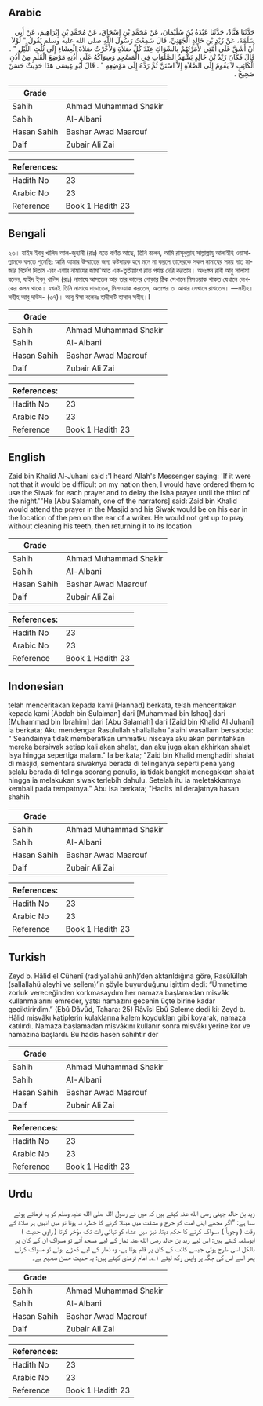 ## Arabic


<div dir="rtl" lang="ar" style={{fontSize:'larger',backgroundColor:'#f8f9fa',padding:20}}>
حَدَّثَنَا هَنَّادٌ، حَدَّثَنَا عَبْدَةُ بْنُ سُلَيْمَانَ، عَنْ مُحَمَّدِ بْنِ إِسْحَاقَ، عَنْ مُحَمَّدِ بْنِ إِبْرَاهِيمَ، عَنْ أَبِي سَلَمَةَ، عَنْ زَيْدِ بْنِ خَالِدٍ الْجُهَنِيِّ، قَالَ سَمِعْتُ رَسُولَ اللَّهِ صلى الله عليه وسلم يَقُولُ ‏"‏ لَوْلاَ أَنْ أَشُقَّ عَلَى أُمَّتِي لأَمَرْتُهُمْ بِالسِّوَاكِ عِنْدَ كُلِّ صَلاَةٍ وَلأَخَّرْتُ صَلاَةَ الْعِشَاءِ إِلَى ثُلُثِ اللَّيْلِ ‏"‏ ‏.‏ قَالَ فَكَانَ زَيْدُ بْنُ خَالِدٍ يَشْهَدُ الصَّلَوَاتِ فِي الْمَسْجِدِ وَسِوَاكُهُ عَلَى أُذُنِهِ مَوْضِعَ الْقَلَمِ مِنْ أُذُنِ الْكَاتِبِ لاَ يَقُومُ إِلَى الصَّلاَةِ إِلاَّ اسْتَنَّ ثُمَّ رَدَّهُ إِلَى مَوْضِعِهِ ‏"‏ ‏.‏ قَالَ أَبُو عِيسَى هَذَا حَدِيثٌ حَسَنٌ صَحِيحٌ ‏.‏
</div>
<div style={{backgroundColor:'#f8f9fa',padding:20, marginBottom: 10}}><table> <thead> <tr> <th>Grade</th> <th></th> </tr> </thead> <tbody> <tr><td>Sahih</td><td>Ahmad Muhammad Shakir</td></tr><tr><td>Sahih</td><td>Al-Albani</td></tr><tr><td>Hasan Sahih</td><td>Bashar Awad Maarouf</td></tr><tr><td>Daif</td><td>Zubair Ali Zai</td></tr></tbody></table><table> <thead> <tr> <th>References:</th> <th></th> </tr> </thead> <tbody><tr><td>Hadith No</td><td>23</td></tr><tr><td>Arabic No</td><td>23</td></tr><tr><td>Reference</td><td>Book 1 Hadith 23</td></tr></tbody></table></div>

## Bengali


<div dir="ltr" lang="bn" style={{fontSize:'larger',backgroundColor:'#f8f9fa',padding:20}}>
২৩। যাইদ ইবনু খালিদ আল-জুহানী (রাঃ) হতে বর্ণিত আছে, তিনি বলেন, আমি রাসূলুল্লাহ সাল্লাল্লাহু আলাইহি ওয়াসাল্লামকে বলতে শুনেছিঃ আমি আমার উম্মাতের জন্য কষ্টদায়ক হবে মনে না করলে তাদেরকে সকল নামাযের সময় দাত মাজার নির্দেশ দিতাম এবং এশার নামাযের জামা'আত এক-তৃতীয়াংশ রাত পর্যন্ত দেরি করতাম। অধঃস্তন রাবী আবু সালামা বলেন, যাইদ ইবনু খালিদ (রাঃ) নামাযে আসতেন আর তার কানের গোড়ার ঠিক সেখানে মিসওয়াক থাকত যেখানে লেখকের কলম থাকে। যখনই তিনি নামাযে দাড়াতেন, মিসওয়াক করতেন, অতঃপর তা আবার সেখানে রাখতেন। —সহীহ। সহীহ আবু দাউদ- (৩৭)। আবূ ঈসা বলেনঃ হাদীসটি হাসান সহীহ।ا
</div>
<div style={{backgroundColor:'#f8f9fa',padding:20, marginBottom: 10}}><table> <thead> <tr> <th>Grade</th> <th></th> </tr> </thead> <tbody> <tr><td>Sahih</td><td>Ahmad Muhammad Shakir</td></tr><tr><td>Sahih</td><td>Al-Albani</td></tr><tr><td>Hasan Sahih</td><td>Bashar Awad Maarouf</td></tr><tr><td>Daif</td><td>Zubair Ali Zai</td></tr></tbody></table><table> <thead> <tr> <th>References:</th> <th></th> </tr> </thead> <tbody><tr><td>Hadith No</td><td>23</td></tr><tr><td>Arabic No</td><td>23</td></tr><tr><td>Reference</td><td>Book 1 Hadith 23</td></tr></tbody></table></div>

## English


<div dir="ltr" lang="en" style={{fontSize:'larger',backgroundColor:'#f8f9fa',padding:20}}>
Zaid bin Khalid Al-Juhani said :'I heard Allah's Messenger saying: 'If it were not that it would be difficult on my nation then, I would have ordered them to use the Siwak for each prayer and to delay the Isha prayer until the third of the night.'"He [Abu Salamah, one of the narrators] said: Zaid bin Khalid wouId attend the prayer in the Masjid and his Siwak would be on his ear in the location of the pen on the ear of a writer. He would not get up to pray without cleaning his teeth, then returning it to its location
</div>
<div style={{backgroundColor:'#f8f9fa',padding:20, marginBottom: 10}}><table> <thead> <tr> <th>Grade</th> <th></th> </tr> </thead> <tbody> <tr><td>Sahih</td><td>Ahmad Muhammad Shakir</td></tr><tr><td>Sahih</td><td>Al-Albani</td></tr><tr><td>Hasan Sahih</td><td>Bashar Awad Maarouf</td></tr><tr><td>Daif</td><td>Zubair Ali Zai</td></tr></tbody></table><table> <thead> <tr> <th>References:</th> <th></th> </tr> </thead> <tbody><tr><td>Hadith No</td><td>23</td></tr><tr><td>Arabic No</td><td>23</td></tr><tr><td>Reference</td><td>Book 1 Hadith 23</td></tr></tbody></table></div>

## Indonesian


<div dir="ltr" lang="id" style={{fontSize:'larger',backgroundColor:'#f8f9fa',padding:20}}>
telah menceritakan kepada kami [Hannad] berkata, telah menceritakan kepada kami [Abdah bin Sulaiman] dari [Muhammad bin Ishaq] dari [Muhammad bin Ibrahim] dari [Abu Salamah] dari [Zaid bin Khalid Al Juhani] ia berkata; Aku mendengar Rasulullah shallallahu 'alaihi wasallam bersabda: " Seandainya tidak memberatkan ummatku niscaya aku akan perintahkan mereka bersiwak setiap kali akan shalat, dan aku juga akan akhirkan shalat Isya hingga sepertiga malam." Ia berkata; "Zaid bin Khalid menghadiri shalat di masjid, sementara siwaknya berada di telinganya seperti pena yang selalu berada di telinga seorang penulis, ia tidak bangkit menegakkan shalat hingga ia melakukan siwak terlebih dahulu. Setelah itu ia meletakkannya kembali pada tempatnya." Abu Isa berkata; "Hadits ini derajatnya hasan shahih
</div>
<div style={{backgroundColor:'#f8f9fa',padding:20, marginBottom: 10}}><table> <thead> <tr> <th>Grade</th> <th></th> </tr> </thead> <tbody> <tr><td>Sahih</td><td>Ahmad Muhammad Shakir</td></tr><tr><td>Sahih</td><td>Al-Albani</td></tr><tr><td>Hasan Sahih</td><td>Bashar Awad Maarouf</td></tr><tr><td>Daif</td><td>Zubair Ali Zai</td></tr></tbody></table><table> <thead> <tr> <th>References:</th> <th></th> </tr> </thead> <tbody><tr><td>Hadith No</td><td>23</td></tr><tr><td>Arabic No</td><td>23</td></tr><tr><td>Reference</td><td>Book 1 Hadith 23</td></tr></tbody></table></div>

## Turkish


<div dir="ltr" lang="tr" style={{fontSize:'larger',backgroundColor:'#f8f9fa',padding:20}}>
Zeyd b. Hâlid el Cühenî (radıyallahü anh)’den aktarıldığına göre, Rasûlüllah (sallallahü aleyhi ve sellem)’in şöyle buyurduğunu işittim dedi: “Ümmetime zorluk vereceğinden korkmasaydım her namaza başlamadan misvâk kullanmalarını emreder, yatsı namazını gecenin üçte birine kadar geciktirirdim.” (Ebû Dâvûd, Tahara: 25) Râvîsi Ebû Seleme dedi ki: Zeyd b. Hâlid misvâkı katiplerin kulaklarına kalem koydukları gibi koyarak, namaza katılırdı. Namaza başlamadan misvâkını kullanır sonra misvâkı yerine kor ve namazına başlardı. Bu hadis hasen sahihtir der
</div>
<div style={{backgroundColor:'#f8f9fa',padding:20, marginBottom: 10}}><table> <thead> <tr> <th>Grade</th> <th></th> </tr> </thead> <tbody> <tr><td>Sahih</td><td>Ahmad Muhammad Shakir</td></tr><tr><td>Sahih</td><td>Al-Albani</td></tr><tr><td>Hasan Sahih</td><td>Bashar Awad Maarouf</td></tr><tr><td>Daif</td><td>Zubair Ali Zai</td></tr></tbody></table><table> <thead> <tr> <th>References:</th> <th></th> </tr> </thead> <tbody><tr><td>Hadith No</td><td>23</td></tr><tr><td>Arabic No</td><td>23</td></tr><tr><td>Reference</td><td>Book 1 Hadith 23</td></tr></tbody></table></div>

## Urdu


<div dir="rtl" lang="ur" style={{fontSize:'larger',backgroundColor:'#f8f9fa',padding:20}}>
زید بن خالد جہنی رضی الله عنہ کہتے ہیں کہ میں نے رسول اللہ صلی الله علیہ وسلم کو یہ فرماتے ہوئے سنا ہے: ”اگر مجھے اپنی امت کو حرج و مشقت میں مبتلا کرنے کا خطرہ نہ ہوتا تو میں انہیں ہر صلاۃ کے وقت ( وجوباً ) مسواک کرنے کا حکم دیتا، نیز میں عشاء کو تہائی رات تک مؤخر کرتا ( راوی حدیث ) ابوسلمہ کہتے ہیں: اس لیے زید بن خالد رضی الله عنہ نماز کے لیے مسجد آتے تو مسواک ان کے کان پر بالکل اسی طرح ہوتی جیسے کاتب کے کان پر قلم ہوتا ہے، وہ نماز کے لیے کھڑے ہوتے تو مسواک کرتے پھر اسے اس کی جگہ پر واپس رکھ لیتے ۱؎۔ امام ترمذی کہتے ہیں: یہ حدیث حسن صحیح ہے۔
</div>
<div style={{backgroundColor:'#f8f9fa',padding:20, marginBottom: 10}}><table> <thead> <tr> <th>Grade</th> <th></th> </tr> </thead> <tbody> <tr><td>Sahih</td><td>Ahmad Muhammad Shakir</td></tr><tr><td>Sahih</td><td>Al-Albani</td></tr><tr><td>Hasan Sahih</td><td>Bashar Awad Maarouf</td></tr><tr><td>Daif</td><td>Zubair Ali Zai</td></tr></tbody></table><table> <thead> <tr> <th>References:</th> <th></th> </tr> </thead> <tbody><tr><td>Hadith No</td><td>23</td></tr><tr><td>Arabic No</td><td>23</td></tr><tr><td>Reference</td><td>Book 1 Hadith 23</td></tr></tbody></table></div>